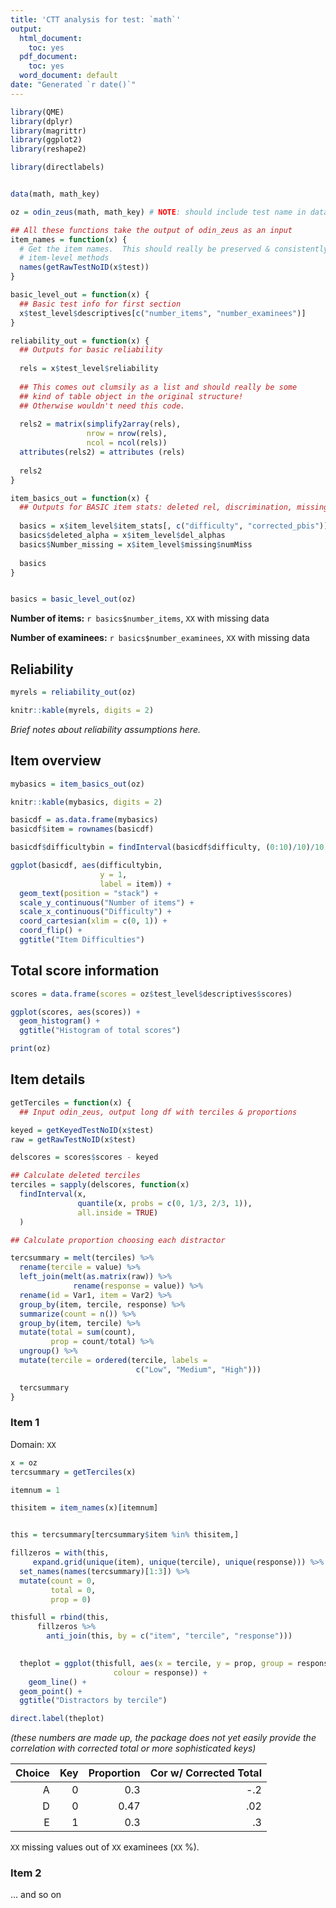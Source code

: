 ```yaml
---
title: 'CTT analysis for test: `math`'
output:
  html_document:
    toc: yes
  pdf_document:
    toc: yes
  word_document: default
date: "Generated `r date()`"
---
```


```r

library(QME)
library(dplyr)
library(magrittr)
library(ggplot2)
library(reshape2)

library(directlabels)


data(math, math_key)

oz = odin_zeus(math, math_key) # NOTE: should include test name in data structure for reporting

```

```r

## All these functions take the output of odin_zeus as an input
item_names = function(x) {
  # Get the item names.  This should really be preserved & consistently applied in the 
  # item-level methods
  names(getRawTestNoID(x$test))
}  

basic_level_out = function(x) {
  ## Basic test info for first section
  x$test_level$descriptives[c("number_items", "number_examinees")]
} 

reliability_out = function(x) {
  ## Outputs for basic reliability
   
  rels = x$test_level$reliability
  
  ## This comes out clumsily as a list and should really be some 
  ## kind of table object in the original structure!
  ## Otherwise wouldn't need this code.
    
  rels2 = matrix(simplify2array(rels),
                 nrow = nrow(rels),
                 ncol = ncol(rels))
  attributes(rels2) = attributes (rels)  
  
  rels2
}

item_basics_out = function(x) {
  ## Outputs for BASIC item stats: deleted rel, discrimination, missing
  
  basics = x$item_level$item_stats[, c("difficulty", "corrected_pbis")]
  basics$deleted_alpha = x$item_level$del_alphas
  basics$Number_missing = x$item_level$missing$numMiss
  
  basics    
}



```

```r

basics = basic_level_out(oz)

```

**Number of items:** `r basics$number_items`, `XX` with missing data

**Number of examinees:** `r basics$number_examinees`, `XX` with missing data


## Reliability

```r

myrels = reliability_out(oz)

knitr::kable(myrels, digits = 2)

```

*Brief notes about reliability assumptions here.*

## Item overview

```r

mybasics = item_basics_out(oz)

knitr::kable(mybasics, digits = 2)


```

```r

basicdf = as.data.frame(mybasics)
basicdf$item = rownames(basicdf)

basicdf$difficultybin = findInterval(basicdf$difficulty, (0:10)/10)/10 - 0.05

ggplot(basicdf, aes(difficultybin,
                    y = 1,
                    label = item)) + 
  geom_text(position = "stack") + 
  scale_y_continuous("Number of items") +
  scale_x_continuous("Difficulty") +
  coord_cartesian(xlim = c(0, 1)) +
  coord_flip() +
  ggtitle("Item Difficulties")


```

## Total score information

```r

scores = data.frame(scores = oz$test_level$descriptives$scores)

ggplot(scores, aes(scores)) +
  geom_histogram() + 
  ggtitle("Histogram of total scores")

print(oz)

```

## Item details

```r

getTerciles = function(x) {
  ## Input odin_zeus, output long df with terciles & proportions

keyed = getKeyedTestNoID(x$test)
raw = getRawTestNoID(x$test)

delscores = scores$scores - keyed

## Calculate deleted terciles
terciles = sapply(delscores, function(x)
  findInterval(x, 
               quantile(x, probs = c(0, 1/3, 2/3, 1)),
               all.inside = TRUE)
  )

## Calculate proportion choosing each distractor

tercsummary = melt(terciles) %>% 
  rename(tercile = value) %>% 
  left_join(melt(as.matrix(raw)) %>%
              rename(response = value)) %>%
  rename(id = Var1, item = Var2) %>%
  group_by(item, tercile, response) %>%
  summarize(count = n()) %>%
  group_by(item, tercile) %>%
  mutate(total = sum(count),
         prop = count/total) %>%
  ungroup() %>%
  mutate(tercile = ordered(tercile, labels = 
                            c("Low", "Medium", "High")))

  tercsummary
}

```

### Item 1
Domain: `XX`

```r


x = oz
tercsummary = getTerciles(x)

itemnum = 1

thisitem = item_names(x)[itemnum]


this = tercsummary[tercsummary$item %in% thisitem,]

fillzeros = with(this, 
     expand.grid(unique(item), unique(tercile), unique(response))) %>%
  set_names(names(tercsummary)[1:3]) %>%
  mutate(count = 0,
         total = 0,
         prop = 0)

thisfull = rbind(this, 
      fillzeros %>% 
        anti_join(this, by = c("item", "tercile", "response")))

      
  theplot = ggplot(thisfull, aes(x = tercile, y = prop, group = response,
                       colour = response)) +
    geom_line() +
  geom_point() + 
  ggtitle("Distractors by tercile")

direct.label(theplot)

```

*(these numbers are made up, the package does not yet easily provide the correlation with corrected total or more sophisticated keys)*

| Choice | Key | Proportion | Cor w/ Corrected Total| 
|---:|----:|----:|----:|
|A|0|0.3|-.2|
|D|0|0.47|.02|
|E|1|0.3|.3|

`XX` missing values out of `XX` examinees (`XX` %).

### Item 2
... and so on




